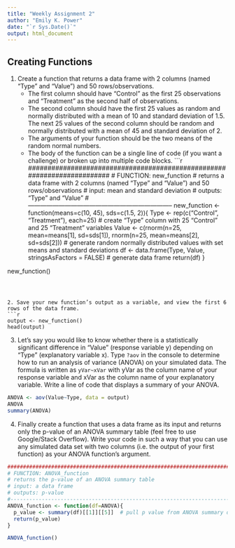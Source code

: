 ```yaml
---
title: "Weekly Assignment 2"
author: "Emily K. Power"
date: "`r Sys.Date()`"
output: html_document
---
```


## Creating Functions
1. Create a function that returns a data frame with 2 columns (named “Type” and “Value”) and 50 rows/observations.  
    * The first column should have “Control” as the first 25 observations and “Treatment” as the second half of observations.
    * The second column should have the first 25 values as random and normally distributed with a mean of 10 and standard deviation of 1.5. The next 25 values of the second column should be random and normally distributed with a mean of 45 and standard deviation of 2.
    * The arguments of your function should be the two means of the random normal numbers.
    * The body of the function can be a single line of code (if you want a challenge) or broken up into multiple code blocks. 
```r
########################################################################
# FUNCTION: new_function
# returns a data frame with 2 columns (named “Type” and “Value”) and 50 rows/observations
# input: mean and standard deviation
# outputs: "Type" and "Value"
#-----------------------------------------------------------------------
new_function <- function(means=c(10, 45), sds=c(1.5, 2)){
  Type <- rep(c("Control", "Treatment"), each=25)  # create "Type" column with 25 "Control" and 25 "Treatment" variables
  Value <- c(rnorm(n=25, mean=means[1], sd=sds[1]), rnorm(n=25, mean=means[2], sd=sds[2]))  # generate random normally distributed values with set means and standard deviations
  df <- data.frame(Type, Value, stringsAsFactors = FALSE)  # generate data frame
  return(df)
}

new_function()
```



2. Save your new function’s output as a variable, and view the first 6 rows of the data frame.
```r
output <- new_function()
head(output)
```


3. Let’s say you would like to know whether there is a statistically significant difference in “Value” (response variable y) depending on “Type” (explanatory variable x). Type `?aov` in the console to determine how to run an analysis of variance (ANOVA) on your simulated data. The formula is written as `yVar~xVar` with yVar as the column name of your response variable and xVar as the column name of your explanatory variable. Write a line of code that displays a summary of your ANOVA.
```r
ANOVA <- aov(Value~Type, data = output)
ANOVA
summary(ANOVA)
```


4. Finally create a function that uses a data frame as its input and returns only the p-value of an ANOVA summary table (feel free to use Google/Stack Overflow). Write your code in such a way that you can use any simulated data set with two columns (i.e. the output of your first function) as your ANOVA function’s argument.
```r
########################################################################
# FUNCTION: ANOVA_function
# returns the p-value of an ANOVA summary table
# input: a data frame
# outputs: p-value
#-----------------------------------------------------------------------
ANOVA_function <- function(df=ANOVA){
  p_value <- summary(df)[[1]][[5]]  # pull p value from ANOVA summary data frame
  return(p_value)
}

ANOVA_function()
```

